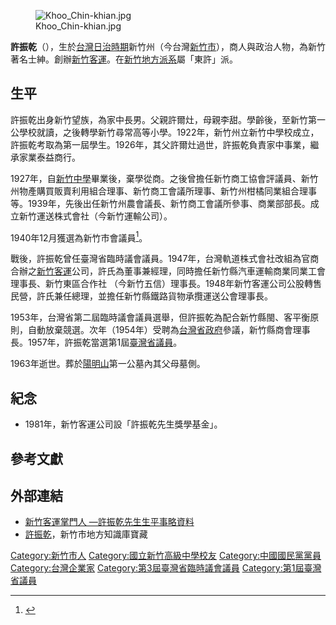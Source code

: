[[File:Khoo_Chin-khian.jpg|thumb]]

'''許振乾'''（{{bd|1908年|12月25日|1963年||}}），生於[[台灣日治時期|台灣日治時期]]新竹州（今台灣[[新竹市|新竹市]]），商人與政治人物，為新竹著名士紳。創辦[[新竹客運|新竹客運]]。在[[台灣地方派系#新竹縣|新竹地方派系]]屬「東許」派。

==生平==
許振乾出身新竹望族，為家中長男。父親許爾灶，母親李甜。學齡後，至新竹第一公學校就讀，之後轉學新竹尋常高等小學。1922年，新竹州立新竹中學校成立，許振乾考取為第一屆學生。1926年，其父許爾灶過世，許振乾負責家中事業，繼承家業泰益商行。

1927年，自[[新竹中學|新竹中學]]畢業後，棄學從商。之後曾擔任新竹商工協會評議員、新竹州物產購買販賣利用組合理事、新竹商工會議所理事、新竹州柑橘同業組合理事等。1939年，先後出任新竹州農會議長、新竹商工會議所參事、商業部部長。成立新竹運送株式會社（今新竹運輸公司）。

1940年12月獲選為新竹市會議員<ref>{{cite dictionary|dictionary=台灣人士鑑|publisher=興南新聞社|title=許振乾|year=1943}}</ref>。

戰後，許振乾曾任臺灣省臨時議會議員。1947年，台灣軌道株式會社改組為官商合辦之[[新竹客運|新竹客運]]公司，許氏為董事兼經理，同時擔任新竹縣汽車運輸商業同業工會理事長、新竹東區合作社 （今新竹五信）理事長。1948年新竹客運公司公股轉售民營，許氏兼任總理，並擔任新竹縣鐵路貨物承攬運送公會理事長。

1953年，台灣省第二屆臨時議會議員選舉，但許振乾為配合新竹縣閩、客平衡原則，自動放棄競選。次年（1954年）受聘為[[台灣省政府|台灣省政府]]參議，新竹縣商會理事長。1957年，許振乾當選第1屆[[臺灣省議員|臺灣省議員]]。

1963年逝世。葬於[[陽明山|陽明山]]第一公墓內其父母墓側。

==紀念==
*1981年，新竹客運公司設「許振乾先生獎學基金」。
== 參考文獻 ==
{{reflist}}

==外部連結==
* [https://web.archive.org/web/20071022035729/http://media.hcccb.gov.tw/showcase/bus/zhen-qian/p3.htm 新竹客運掌門人 —許振乾先生生平事略資料]
* [https://hccg.culture.tw/home/zh-tw/people/180002 許振乾]，新竹市地方知識庫寶藏

[[Category:新竹市人|Category:新竹市人]]
[[Category:國立新竹高級中學校友|Category:國立新竹高級中學校友]]
[[Category:中國國民黨黨員|Category:中國國民黨黨員]]
[[Category:台灣企業家|Category:台灣企業家]]
[[Category:第3屆臺灣省臨時議會議員|Category:第3屆臺灣省臨時議會議員]]
[[Category:第1屆臺灣省議員|Category:第1屆臺灣省議員]]